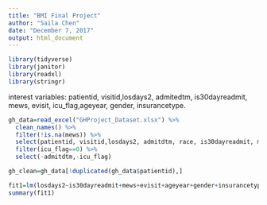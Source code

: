 ```yaml
---
title: "BMI Final Project"
author: "Saila Chen"
date: "December 7, 2017"
output: html_document
---
```

```r
library(tidyverse)
library(janitor)
library(readxl)
library(stringr)
```

interest variables: patientid, visitid,losdays2, admitedtm, is30dayreadmit, mews, evisit, icu_flag,ageyear, gender, insurancetype. 
```r
gh_data=read_excel("GHProject_Dataset.xlsx") %>% 
  clean_names() %>% 
  filter(!is.na(mews)) %>% 
  select(patientid, visitid,losdays2, admitdtm, race, is30dayreadmit, mews, evisit, icu_flag,ageyear, gender, insurancetype) %>% 
  filter(icu_flag==0) %>% 
  select(-admitdtm,-icu_flag)

gh_clean=gh_data[!duplicated(gh_data$patientid),]
```

```r
fit1=lm(losdays2~is30dayreadmit+mews+evisit+ageyear+gender+insurancetype+race,data=gh_clean)
summary(fit1)
```

